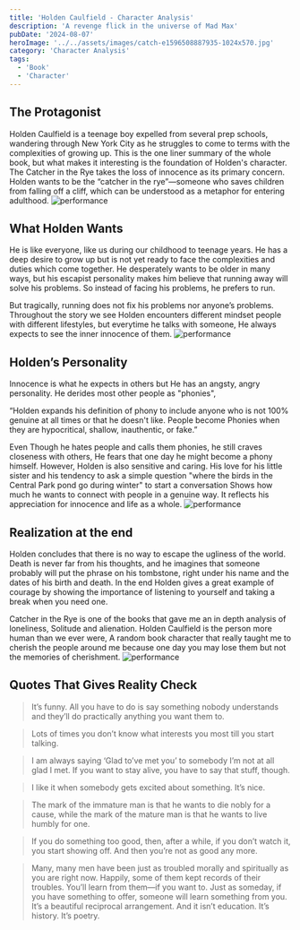 ```yaml
---
title: 'Holden Caulfield - Character Analysis'
description: 'A revenge flick in the universe of Mad Max'
pubDate: '2024-08-07'
heroImage: '../../assets/images/catch-e1596508887935-1024x570.jpg'
category: 'Character Analysis'
tags:
  - 'Book'
  - 'Character'
---
```


## The Protagonist

Holden Caulfield is a teenage boy expelled from several prep schools, wandering through New York City as he struggles to come to terms with the complexities of growing up. This is the one liner summary of the whole book, but what makes it interesting is the foundation of Holden's character. The Catcher in the Rye takes the loss of innocence as its primary concern. Holden wants to be the “catcher in the rye”—someone who saves children from falling off a cliff, which can be understood as a metaphor for entering adulthood.
![performance](src/assets/images/holden-watching-the-children-in-the-rye.jpg)

## What Holden Wants

He is like everyone, like us during our childhood to teenage years. He has a deep desire to grow up but is not yet ready to face the complexities and duties which come together. He desperately wants to be older in many ways, but his escapist personality makes him believe that running away will solve his problems. So instead of facing his problems, he prefers to run.

But tragically, running does not fix his problems nor anyone’s problems. Throughout the story we see Holden encounters different mindset people with different lifestyles, but everytime he talks with someone, He always expects to see the inner innocence of them.
![performance](src/assets/images/5add7591561375.5e34b20cf1e57.gif)

## Holden’s Personality

Innocence is what he expects in others but He has an angsty, angry personality. He derides most other people as "phonies",

“Holden expands his definition of phony to include anyone who is not 100% genuine at all times or that he doesn't like. People become Phonies when they are hypocritical, shallow, inauthentic, or fake.”

Even Though he hates people and calls them phonies, he still craves closeness with others, He fears that one day he might become a phony himself. However, Holden is also sensitive and caring. His love for his little sister and his tendency to ask a simple question "where the birds in the Central Park pond go during winter" to start a conversation Shows how much he wants to connect with people in a genuine way. It reflects his appreciation for innocence and life as a whole.
![performance](src/assets/images/2k0r2lcz0gv41.jpg)

## Realization at the end

Holden concludes that there is no way to escape the ugliness of the world. Death is never far from his thoughts, and he imagines that someone probably will put the phrase on his tombstone, right under his name and the dates of his birth and death. In the end Holden gives a great example of courage by showing the importance of listening to yourself and taking a break when you need one.

Catcher in the Rye is one of the books that gave me an in depth analysis of loneliness, Solitude and alienation. Holden Caulfield is the person more human than we ever were, A random book character that really taught me to cherish the people around me because one day you may lose them but not the memories of cherishment.
![performance](src/assets/images/1709188392718.jpg)

## Quotes That Gives Reality Check

<blockquote
	style={{
		fontFamily: 'Open Sans, sans-serif ',
		color: '#6495ED',
		borderLeft: '4px solid #ddd',
		paddingLeft: '16px',
		margin: '1.5em 10px'
	}}
>
	It’s funny. All you have to do is say something nobody understands and they’ll do practically
	anything you want them to.
</blockquote>

<blockquote
	style={{
		fontFamily: 'Open Sans, sans-serif ',
		color: '#6495ED',
		borderLeft: '4px solid #ddd',
		paddingLeft: '16px',
		margin: '1.5em 10px'
	}}
>
	Lots of times you don’t know what interests you most till you start talking.
</blockquote>

<blockquote
	style={{
		fontFamily: 'Open Sans, sans-serif ',
		color: '#6495ED',
		borderLeft: '4px solid #ddd',
		paddingLeft: '16px',
		margin: '1.5em 10px'
	}}
>
	I am always saying ‘Glad to’ve met you’ to somebody I’m not at all glad I met. If you want to stay
	alive, you have to say that stuff, though.
</blockquote>

<blockquote
	style={{
		fontFamily: 'Open Sans, sans-serif ',
		color: '#6495ED',
		borderLeft: '4px solid #ddd',
		paddingLeft: '16px',
		margin: '1.5em 10px'
	}}
>
	I like it when somebody gets excited about something. It’s nice.
</blockquote>

<blockquote
	style={{
		fontFamily: 'Open Sans, sans-serif ',
		color: '#6495ED',
		borderLeft: '4px solid #ddd',
		paddingLeft: '16px',
		margin: '1.5em 10px'
	}}
>
	The mark of the immature man is that he wants to die nobly for a cause, while the mark of the
	mature man is that he wants to live humbly for one.
</blockquote>

<blockquote
	style={{
		fontFamily: 'Open Sans, sans-serif ',
		color: '#6495ED',
		borderLeft: '4px solid #ddd',
		paddingLeft: '16px',
		margin: '1.5em 10px'
	}}
>
	If you do something too good, then, after a while, if you don’t watch it, you start showing off.
	And then you’re not as good any more.
</blockquote>

<blockquote
	style={{
		fontFamily: 'Open Sans, sans-serif ',
		color: '#6495ED',
		borderLeft: '4px solid #ddd',
		paddingLeft: '16px',
		margin: '1.5em 10px'
	}}
>
	Many, many men have been just as troubled morally and spiritually as you are right now. Happily,
	some of them kept records of their troubles. You’ll learn from them—if you want to. Just as
	someday, if you have something to offer, someone will learn something from you. It’s a beautiful
	reciprocal arrangement. And it isn’t education. It’s history. It’s poetry.
</blockquote>
